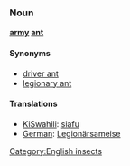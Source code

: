 ===Noun===
'''[[army]] [[ant]]'''

====Synonyms====
*[[driver ant]]
*[[legionary ant]]

====Translations====
*[[KiSwahili]]: [[siafu]]
*[[German]]: [[Legionärsameise]]

[[Category:English insects]]